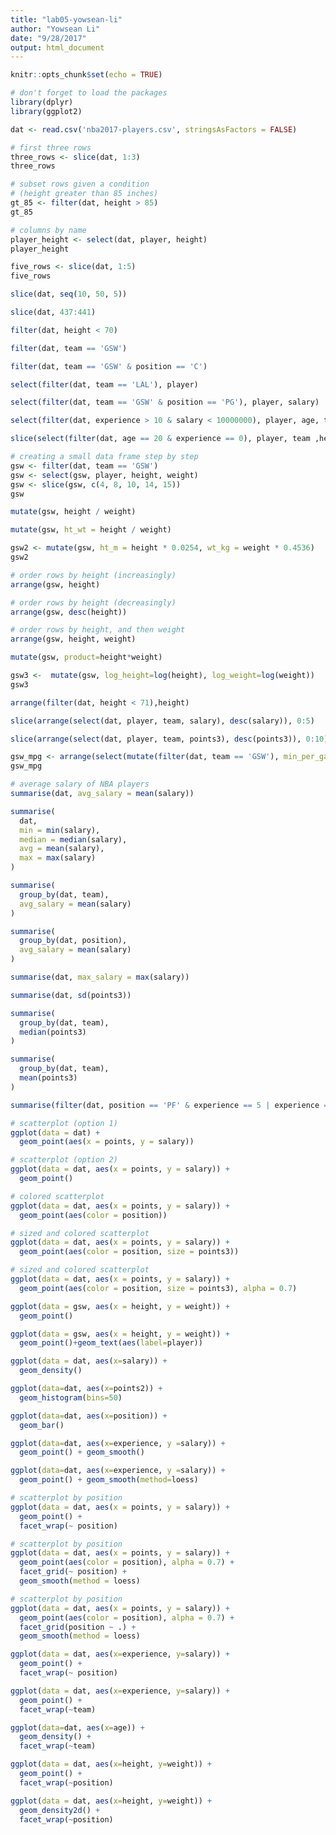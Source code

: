 ```yaml
---
title: "lab05-yowsean-li"
author: "Yowsean Li"
date: "9/28/2017"
output: html_document
---
```


```r
knitr::opts_chunk$set(echo = TRUE)
```

```r
# don't forget to load the packages
library(dplyr)
library(ggplot2)
```

```r
dat <- read.csv('nba2017-players.csv', stringsAsFactors = FALSE)
```

```r
# first three rows
three_rows <- slice(dat, 1:3)
three_rows
```

```r
# subset rows given a condition
# (height greater than 85 inches)
gt_85 <- filter(dat, height > 85)
gt_85
```

```r
# columns by name
player_height <- select(dat, player, height)
player_height
```

```r
five_rows <- slice(dat, 1:5)
five_rows
```

```r
slice(dat, seq(10, 50, 5))
```

```r
slice(dat, 437:441)
```
```r
filter(dat, height < 70)
```

```r
filter(dat, team == 'GSW')
```
```r
filter(dat, team == 'GSW' & position == 'C')
```

```r
select(filter(dat, team == 'LAL'), player)
```
```r
select(filter(dat, team == 'GSW' & position == 'PG'), player, salary)
```

```r
select(filter(dat, experience > 10 & salary < 10000000), player, age, team)
```
```r
slice(select(filter(dat, age == 20 & experience == 0), player, team ,height, weight), 0:5)
```
```r
# creating a small data frame step by step
gsw <- filter(dat, team == 'GSW')
gsw <- select(gsw, player, height, weight)
gsw <- slice(gsw, c(4, 8, 10, 14, 15))
gsw
```
```r
mutate(gsw, height / weight)
```
```r
mutate(gsw, ht_wt = height / weight)
```

```r
gsw2 <- mutate(gsw, ht_m = height * 0.0254, wt_kg = weight * 0.4536)
gsw2
```
```r
# order rows by height (increasingly)
arrange(gsw, height)
```


```r
# order rows by height (decreasingly)
arrange(gsw, desc(height))
```

```r
# order rows by height, and then weight
arrange(gsw, height, weight)
```

```r
mutate(gsw, product=height*weight)
```

```r
gsw3 <-  mutate(gsw, log_height=log(height), log_weight=log(weight))
gsw3
```

```r
arrange(filter(dat, height < 71),height)
```
```r
slice(arrange(select(dat, player, team, salary), desc(salary)), 0:5)
```

```r
slice(arrange(select(dat, player, team, points3), desc(points3)), 0:10)
```

```r
gsw_mpg <- arrange(select(mutate(filter(dat, team == 'GSW'), min_per_game = minutes/games), player, experience, min_per_game), desc(min_per_game))
gsw_mpg
```

```r
# average salary of NBA players
summarise(dat, avg_salary = mean(salary))
```

```r
summarise(
  dat, 
  min = min(salary),
  median = median(salary),
  avg = mean(salary),
  max = max(salary)
)
```

```r
summarise(
  group_by(dat, team),
  avg_salary = mean(salary)
)
```

```r
summarise(
  group_by(dat, position),
  avg_salary = mean(salary)
)
```

```r
summarise(dat, max_salary = max(salary))
```
```r
summarise(dat, sd(points3))
```

```r
summarise(
  group_by(dat, team),
  median(points3)
)
```

```r
summarise(
  group_by(dat, team),
  mean(points3)
)
```

```r
summarise(filter(dat, position == 'PF' & experience == 5 | experience == 10), mean(age), sd(age))
```

```r
# scatterplot (option 1)
ggplot(data = dat) +
  geom_point(aes(x = points, y = salary))
```
```r
# scatterplot (option 2)
ggplot(data = dat, aes(x = points, y = salary)) +
  geom_point()
```

```r
# colored scatterplot 
ggplot(data = dat, aes(x = points, y = salary)) +
  geom_point(aes(color = position))
```

```r
# sized and colored scatterplot 
ggplot(data = dat, aes(x = points, y = salary)) +
  geom_point(aes(color = position, size = points3))
```
```r
# sized and colored scatterplot 
ggplot(data = dat, aes(x = points, y = salary)) +
  geom_point(aes(color = position, size = points3), alpha = 0.7)
```

```r
ggplot(data = gsw, aes(x = height, y = weight)) +
  geom_point()
```
```r
ggplot(data = gsw, aes(x = height, y = weight)) +
  geom_point()+geom_text(aes(label=player))
```

```r
ggplot(data = dat, aes(x=salary)) +
  geom_density()
```

```r
ggplot(data=dat, aes(x=points2)) + 
  geom_histogram(bins=50)
```
```r
ggplot(data=dat, aes(x=position)) +
  geom_bar()
```

```r
ggplot(data=dat, aes(x=experience, y =salary)) +
  geom_point() + geom_smooth()
```
```r
ggplot(data=dat, aes(x=experience, y =salary)) +
  geom_point() + geom_smooth(method=loess)
```
```r
# scatterplot by position
ggplot(data = dat, aes(x = points, y = salary)) +
  geom_point() +
  facet_wrap(~ position)
```

```r
# scatterplot by position
ggplot(data = dat, aes(x = points, y = salary)) +
  geom_point(aes(color = position), alpha = 0.7) +
  facet_grid(~ position) +
  geom_smooth(method = loess)
```
```r
# scatterplot by position
ggplot(data = dat, aes(x = points, y = salary)) +
  geom_point(aes(color = position), alpha = 0.7) +
  facet_grid(position ~ .) +
  geom_smooth(method = loess)
```

```r
ggplot(data = dat, aes(x=experience, y=salary)) +
  geom_point() +
  facet_wrap(~ position)
```

```r
ggplot(data = dat, aes(x=experience, y=salary)) +
  geom_point() +
  facet_wrap(~team)
```

```r
ggplot(data=dat, aes(x=age)) +
  geom_density() + 
  facet_wrap(~team)
```
```r
ggplot(data = dat, aes(x=height, y=weight)) +
  geom_point() +
  facet_wrap(~position)
```
```r
ggplot(data = dat, aes(x=height, y=weight)) +
  geom_density2d() +
  facet_wrap(~position)
```

